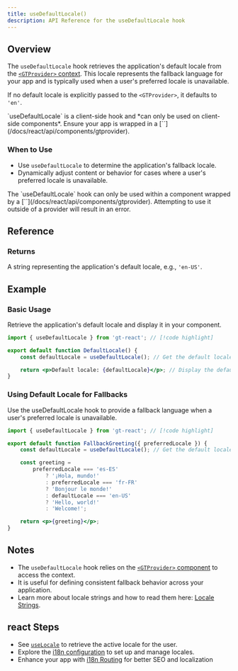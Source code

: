```yaml
---
title: useDefaultLocale()
description: API Reference for the useDefaultLocale hook
---
```


## Overview

The `useDefaultLocale` hook retrieves the application's default locale from the [`<GTProvider>` context](/docs/react/api/components/gtprovider).
This locale represents the fallback language for your app and is typically used when a user's preferred locale is unavailable.

If no default locale is explicitly passed to the `<GTProvider>`, it defaults to `'en'`.

<Callout>
    `useDefaultLocale` is a client-side hook and *can only be used on client-side components*. Ensure your app is wrapped in a [`<GTProvider>`](/docs/react/api/components/gtprovider).
</Callout>

### When to Use

- Use `useDefaultLocale` to determine the application's fallback locale.
- Dynamically adjust content or behavior for cases where a user's preferred locale is unavailable.

<Callout type="warn">
    The `useDefaultLocale` hook can only be used within a component wrapped by a [`<GTProvider>`](/docs/react/api/components/gtprovider). Attempting to use it outside of a provider will result in an error.
</Callout>

## Reference

### Returns

A string representing the application's default locale, e.g., `'en-US'`.

## Example

### Basic Usage

Retrieve the application's default locale and display it in your component.

```jsx title="src/components/DefaultLocale.jsx" copy
import { useDefaultLocale } from 'gt-react'; // [!code highlight]

export default function DefaultLocale() {
    const defaultLocale = useDefaultLocale(); // Get the default locale // [!code highlight]

    return <p>Default locale: {defaultLocale}</p>; // Display the default locale
}
```

### Using Default Locale for Fallbacks

Use the useDefaultLocale hook to provide a fallback language when a user's preferred locale is unavailable.

```jsx title="src/components/FallbackGreeting.jsx" copy
import { useDefaultLocale } from 'gt-react'; // [!code highlight]

export default function FallbackGreeting({ preferredLocale }) {
    const defaultLocale = useDefaultLocale(); // Get the default locale // [!code highlight]

    const greeting =
        preferredLocale === 'es-ES'
            ? '¡Hola, mundo!'
            : preferredLocale === 'fr-FR'
            ? 'Bonjour le monde!'
            : defaultLocale === 'en-US'
            ? 'Hello, world!'
            : 'Welcome!';

    return <p>{greeting}</p>;
}
```


## Notes
 * The `useDefaultLocale` hook relies on the [`<GTProvider>` component](/docs/react/api/components/gtprovider) to access the context.
 * It is useful for defining consistent fallback behavior across your application.
 * Learn more about locale strings and how to read them here: [Locale Strings](/docs/reference/locale-strings).
## react Steps
 * See [`useLocale`](/docs/react/api/methods/client/useLocale) to retrieve the active locale for the user.
 * Explore the [i18n configuration](/docs/next/reference/i18n-configuration) to set up and manage locales.
 * Enhance your app with [i18n Routing](/docs/next/guides/i18n-routing) for better SEO and localization